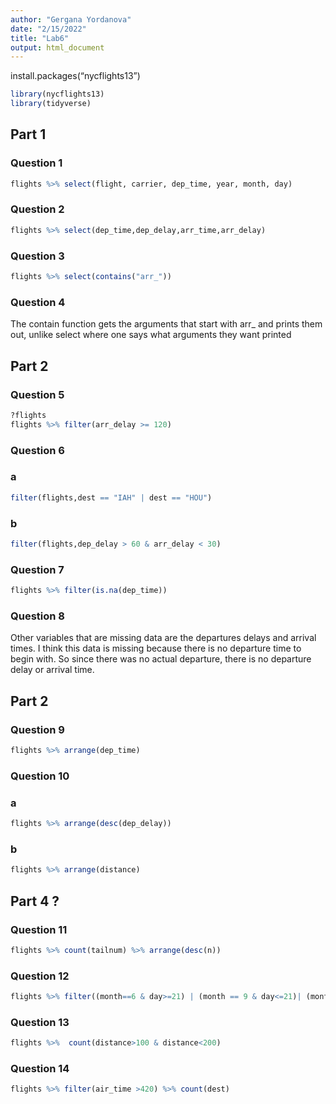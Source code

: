 ```yaml
---
author: "Gergana Yordanova"
date: "2/15/2022"
title: "Lab6"
output: html_document
---
```


install.packages("nycflights13")

```r
library(nycflights13)   
library(tidyverse)
```

## Part 1

### Question 1
```r
flights %>% select(flight, carrier, dep_time, year, month, day) 
```

### Question 2
```r
flights %>% select(dep_time,dep_delay,arr_time,arr_delay)
```

### Question 3
```r
flights %>% select(contains("arr_"))
```

### Question 4
The contain function gets the arguments that start with arr_ and prints them out, unlike select where one says what arguments they want printed

## Part 2

### Question 5
```r
?flights
flights %>% filter(arr_delay >= 120)
```

### Question 6 
### a 
```r
filter(flights,dest == "IAH" | dest == "HOU")
```

### b
```r
filter(flights,dep_delay > 60 & arr_delay < 30)
```

### Question 7 
```r
flights %>% filter(is.na(dep_time))
```

### Question 8
Other variables that are missing data are the departures delays and arrival times. I think this data is missing because there is no departure time to begin with. So since there was no actual departure, there is no departure delay or arrival time. 


## Part 2
### Question 9
```r
flights %>% arrange(dep_time)
```

### Question 10 
### a
```r
flights %>% arrange(desc(dep_delay))
```

### b
```r
flights %>% arrange(distance)
```


## Part 4 ?
### Question 11
```r
flights %>% count(tailnum) %>% arrange(desc(n))
```

### Question 12
```r
flights %>% filter((month==6 & day>=21) | (month == 9 & day<=21)| (month==7)|(month==8)) %>% count(month,day)
```

### Question 13
```r
flights %>%  count(distance>100 & distance<200)
```

### Question 14
```r
flights %>% filter(air_time >420) %>% count(dest)
```







